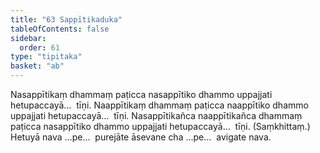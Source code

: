 ```yaml
---
title: "63 Sappītikaduka"
tableOfContents: false
sidebar:
  order: 61
type: "tipitaka"
basket: "ab"
---
```



<DynamicBreadcrumb />

<Division number="82">

<Paragraph number="266">
Nasappītikaṃ dhammaṃ paṭicca nasappītiko dhammo uppajjati hetupaccayā…  tīṇi.
</Paragraph>

<Paragraph number="267">
Naappītikaṃ dhammaṃ paṭicca naappītiko dhammo uppajjati hetupaccayā…  tīṇi.
</Paragraph>

<Paragraph number="268">
Nasappītikañca naappītikañca dhammaṃ paṭicca nasappītiko dhammo uppajjati hetupaccayā…  tīṇi. (Saṃkhittaṃ.)
</Paragraph>

<Paragraph number="269">
Hetuyā nava …pe…  purejāte āsevane cha …pe…  avigate nava.
</Paragraph>
</Division>